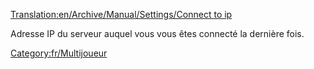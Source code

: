 [[Translation:en/Archive/Manual/Settings/Connect to ip]]


Adresse IP du serveur auquel vous vous êtes connecté la dernière fois.

[[Category:fr/Multijoueur]]